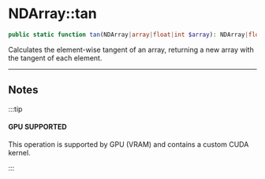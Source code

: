 
# NDArray::tan

```php
public static function tan(NDArray|array|float|int $array): NDArray|float|int;
```
Calculates the element-wise tangent of an array,
returning a new array with the tangent of each element.

---

## Notes

:::tip

#### GPU SUPPORTED
This operation is supported by GPU (VRAM) and contains a custom CUDA kernel.

:::
